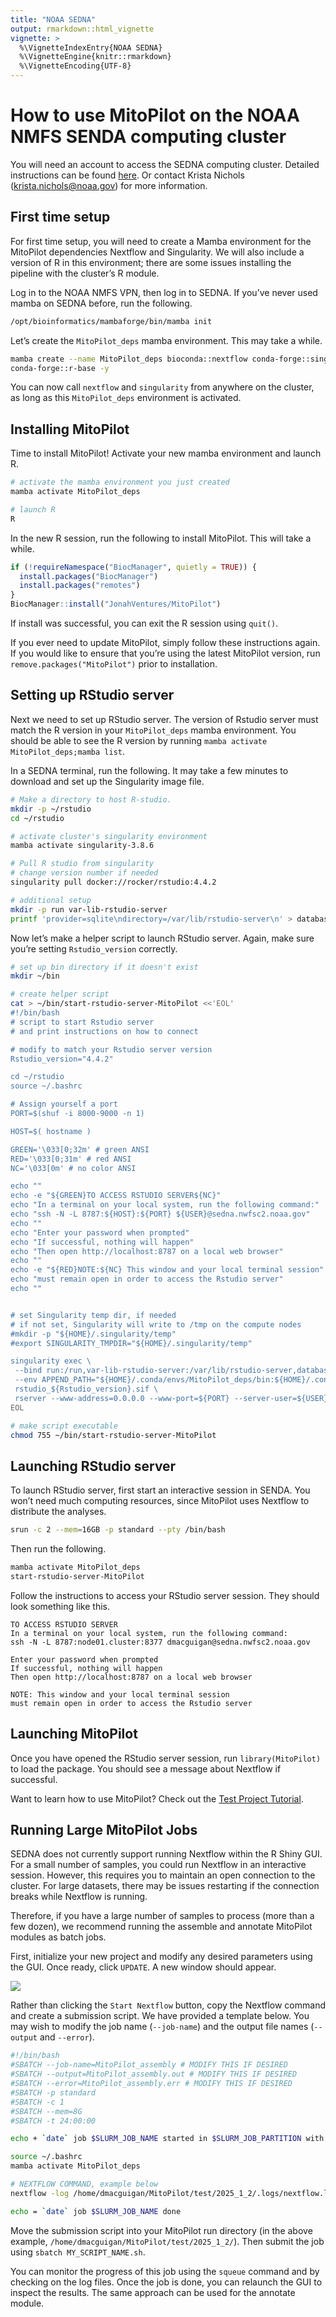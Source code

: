 ```yaml
---
title: "NOAA SEDNA"
output: rmarkdown::html_vignette
vignette: >
  %\VignetteIndexEntry{NOAA SEDNA}
  %\VignetteEngine{knitr::rmarkdown}
  %\VignetteEncoding{UTF-8}
---
```


# How to use MitoPilot on the NOAA NMFS SENDA computing cluster

You will need an account to access the SEDNA computing cluster. Detailed instructions can be found [here](https://docs.google.com/document/d/1nn0T0OWEsQCBoCdaH6DSY69lQSbK3XnPlseyyQuU2Lc/edit?usp=sharing). Or contact Krista Nichols (<krista.nichols@noaa.gov>) for more information. 

## First time setup

For first time setup, you will need to create a Mamba environment for the MitoPilot dependencies Nextflow and Singularity. We will also include a version of R in this environment; there are some issues installing the pipeline with the cluster's R module.

Log in to the NOAA NMFS VPN, then log in to SEDNA. If you've never used mamba on SEDNA before, run the following.

```bash
/opt/bioinformatics/mambaforge/bin/mamba init
```

Let's create the `MitoPilot_deps` mamba environment. This may take a while.

```bash
mamba create --name MitoPilot_deps bioconda::nextflow conda-forge::singularity conda-forge::zlib
conda-forge::r-base -y
```
 
You can now call `nextflow` and `singularity` from anywhere on the cluster, as long as this `MitoPilot_deps` environment is activated.

## Installing MitoPilot

Time to install MitoPilot! Activate your new mamba environment and launch R.

```bash
# activate the mamba environment you just created
mamba activate MitoPilot_deps

# launch R
R 
```
In the new R session, run the following to install MitoPilot. This will take a while.

```R
if (!requireNamespace("BiocManager", quietly = TRUE)) {
  install.packages("BiocManager")
  install.packages("remotes")
}
BiocManager::install("JonahVentures/MitoPilot")
```

If install was successful, you can exit the R session using `quit()`.

If you ever need to update MitoPilot, simply follow these instructions again. If you would like to ensure that you’re using the latest MitoPilot version, run `remove.packages("MitoPilot")` prior to installation.

## Setting up RStudio server

Next we need to set up RStudio server. The version of Rstudio server must match the R version in your `MitoPilot_deps` mamba environment. You should be able to see the R version by running `mamba activate MitoPilot_deps;mamba list`.

In a SEDNA terminal, run the following. It may take a few minutes to download and set up the Singularity image file.

```bash
# Make a directory to host R-studio. 
mkdir -p ~/rstudio
cd ~/rstudio

# activate cluster's singularity environment
mamba activate singularity-3.8.6

# Pull R studio from singularity
# change version number if needed
singularity pull docker://rocker/rstudio:4.4.2

# additional setup
mkdir -p run var-lib-rstudio-server
printf 'provider=sqlite\ndirectory=/var/lib/rstudio-server\n' > database.conf
```

Now let's make a helper script to launch RStudio server. Again, make sure you're setting `Rstudio_version` correctly.

```bash
# set up bin directory if it doesn't exist
mkdir ~/bin 

# create helper script
cat > ~/bin/start-rstudio-server-MitoPilot <<'EOL'
#!/bin/bash
# script to start Rstudio server 
# and print instructions on how to connect

# modify to match your Rstudio server version
Rstudio_version="4.4.2"

cd ~/rstudio
source ~/.bashrc

# Assign yourself a port
PORT=$(shuf -i 8000-9000 -n 1)

HOST=$( hostname )

GREEN='\033[0;32m' # green ANSI
RED='\033[0;31m' # red ANSI
NC='\033[0m' # no color ANSI

echo ""
echo -e "${GREEN}TO ACCESS RSTUDIO SERVER${NC}"
echo "In a terminal on your local system, run the following command:"
echo "ssh -N -L 8787:${HOST}:${PORT} ${USER}@sedna.nwfsc2.noaa.gov"
echo ""
echo "Enter your password when prompted"
echo "If successful, nothing will happen"
echo "Then open http://localhost:8787 on a local web browser"
echo "" 
echo -e "${RED}NOTE:${NC} This window and your local terminal session"
echo "must remain open in order to access the Rstudio server"
echo ""


# set Singularity temp dir, if needed
# if not set, Singularity will write to /tmp on the compute nodes
#mkdir -p "${HOME}/.singularity/temp"
#export SINGULARITY_TMPDIR="${HOME}/.singularity/temp"

singularity exec \
 --bind run:/run,var-lib-rstudio-server:/var/lib/rstudio-server,database.conf:/etc/rstudio/database.conf,${HOME}/.conda/envs/MitoPilot_deps/bin,${HOME}/.conda/envs/MitoPilot_deps/lib \
 --env APPEND_PATH="${HOME}/.conda/envs/MitoPilot_deps/bin:${HOME}/.conda/envs/MitoPilot_deps/lib" \
 rstudio_${Rstudio_version}.sif \
 rserver --www-address=0.0.0.0 --www-port=${PORT} --server-user=${USER}
EOL

# make script executable
chmod 755 ~/bin/start-rstudio-server-MitoPilot
```

## Launching RStudio server

To launch RStudio server, first start an interactive session in SENDA. You won't need much computing resources, since MitoPilot uses Nextflow to distribute the analyses.

```bash
srun -c 2 --mem=16GB -p standard --pty /bin/bash
```

Then run the following.

```bash
mamba activate MitoPilot_deps
start-rstudio-server-MitoPilot
```

Follow the instructions to access your RStudio server session. They should look something like this.

```
TO ACCESS RSTUDIO SERVER
In a terminal on your local system, run the following command:
ssh -N -L 8787:node01.cluster:8377 dmacguigan@sedna.nwfsc2.noaa.gov

Enter your password when prompted
If successful, nothing will happen
Then open http://localhost:8787 on a local web browser

NOTE: This window and your local terminal session
must remain open in order to access the Rstudio server
```

## Launching MitoPilot

Once you have opened the RStudio server session, run `library(MitoPilot)` to load the package. You should see a message about Nextflow if successful.

Want to learn how to use MitoPilot? Check out the [Test Project Tutorial](https://jonahventures.github.io/MitoPilot/articles/test-project.html).

## Running Large MitoPilot Jobs
SEDNA does not currently support running Nextflow within the R Shiny GUI. For a small number of samples, you could run Nextflow in an interactive session. However, this requires you to maintain an open connection to the cluster. For large datasets, there may be issues restarting if the connection breaks while Nextflow is running. 

Therefore, if you have a large number of samples to process (more than a few dozen), we recommend running the assemble and annotate MitoPilot modules as batch jobs. 

First, initialize your new project and modify any desired parameters using the GUI. Once ready, click `UPDATE`. A new window should appear.

![](figures/test-project/8.png)

Rather than clicking the `Start Nextflow` button, copy the Nextflow command and create a submission script. We have provided a template below. You may wish to modify the job name (`--job-name`) and the output file names (`--output` and `--error`).

```bash
#!/bin/bash
#SBATCH --job-name=MitoPilot_assembly # MODIFY THIS IF DESIRED
#SBATCH --output=MitoPilot_assembly.out # MODIFY THIS IF DESIRED
#SBATCH --error=MitoPilot_assembly.err # MODIFY THIS IF DESIRED
#SBATCH -p standard
#SBATCH -c 1
#SBATCH --mem=8G
#SBATCH -t 24:00:00

echo + `date` job $SLURM_JOB_NAME started in $SLURM_JOB_PARTITION with jobID=$SLURM_JOBID on $SLURM_JOB_NODELIST

source ~/.bashrc
mamba activate MitoPilot_deps

# NEXTFLOW COMMAND, example below
nextflow -log /home/dmacguigan/MitoPilot/test/2025_1_2/.logs/nextflow.log run /home/dmacguigan/.conda/envs/MitoPilot_deps_test/lib/R/library/MitoPilot/nextflow -c /home/dmacguigan/MitoPilot/test/2025_1_2/.config -entry WF1

echo = `date` job $SLURM_JOB_NAME done

```

Move the submission script into your MitoPilot run directory (in the above example, `/home/dmacguigan/MitoPilot/test/2025_1_2/`). Then submit the job using `sbatch MY_SCRIPT_NAME.sh`.

You can monitor the progress of this job using the `squeue` command and by checking on the log files. Once the job is done, you can relaunch the GUI to inspect the results. The same approach can be used for the annotate module.
